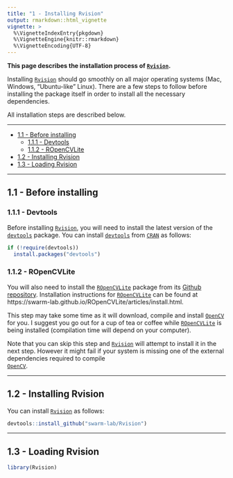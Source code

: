 ```yaml
---
title: "1 - Installing Rvision"
output: rmarkdown::html_vignette
vignette: >
  %\VignetteIndexEntry{pkgdown}
  %\VignetteEngine{knitr::rmarkdown}
  %\VignetteEncoding{UTF-8}
---
```


__This page describes the installation process of [`Rvision`](https://github.com/swarm-lab/Rvision).__ 

Installing [`Rvision`](https://github.com/swarm-lab/Rvision) should go smoothly 
on all major operating systems (Mac, Windows, "Ubuntu-like" Linux). There are a 
few steps to follow before installing the package itself in order to install all 
the necessary dependencies. 

All installation steps are described below. 

---

+ [1.1 - Before installing ](#before-installing)
    + [1.1.1 - Devtools](#devtools)
    + [1.1.2 - ROpenCVLite](#ropencvlite)
+ [1.2 - Installing Rvision](#installing-rvision)
+ [1.3 - Loading Rvision](#loading-rvision)
  
---

## 1.1 - Before installing

### 1.1.1 - Devtools

Before installing [`Rvision`](https://github.com/swarm-lab/Rvision), you will 
need to install the latest version of the [`devtools`](https://CRAN.R-project.org/package=devtools) 
package. You can install [`devtools`](https://CRAN.R-project.org/package=devtools) 
from [`CRAN`](https://cran.r-project.org) as follows: 

```r
if (!require(devtools))
  install.packages("devtools")
```

### 1.1.2 - ROpenCVLite

You will also need to install the [`ROpenCVLite`](https://github.com/swarm-lab/ROpenCVLite)
package from its [Github repository](https://github.com/swarm-lab/ROpenCVLite). 
Installation instructions for [`ROpenCVLite`](https://github.com/swarm-lab/ROpenCVLite)
can be found at https://swarm-lab.github.io/ROpenCVLite/articles/install.html.

This step may take some time as it will download, compile and install 
[`OpenCV`](https://opencv.org) for you. I suggest you go out for a cup of tea or 
coffee while [`ROpenCVLite`](https://github.com/swarm-lab/ROpenCVLite) is being 
installed (compilation time will depend on your computer). 

Note that you can skip this step and [`Rvision`](https://github.com/swarm-lab/Rvision)
will attempt to install it in the next step. However it might fail if your 
system is missing one of the external dependencies required to compile  
[`OpenCV`](https://opencv.org). 

---

## 1.2 - Installing Rvision

You can install [`Rvision`](https://github.com/swarm-lab/Rvision) as follows:

```r
devtools::install_github("swarm-lab/Rvision")
```

---

## 1.3 - Loading Rvision

```r
library(Rvision)
```
